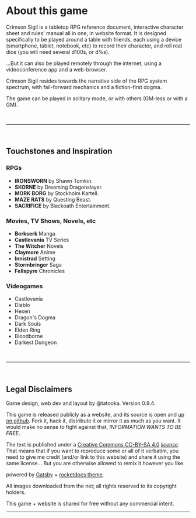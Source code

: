 # About this game

<span class="crimson-sigil-title">Crimson Sigil</span> is a tabletop RPG reference document, interactive character sheet and rules' manual all in one, in website format.
It is designed specifically to be played around a table with friends, each using a device (smartphone, tablet, notebook, etc) to record their character, and roll real dice (you will need several d100s, or d%s).

...But it can also be played remotely through the internet, using a videoconference app and a web-browser.

<span class="crimson-sigil-title">Crimson Sigil</span> resides towards the narrative side of the RPG system spectrum, with fail-forward mechanics and a fiction-first dogma.

The game can be played in solitary mode, or with others (GM-less or with a GM).

<br/>
<hr/>
<br/>

## Touchstones and Inspiration

### RPGs

- **IRONSWORN** by Shawn Tomkin.
- **SKORNE** by Dreaming Dragonslayer.
- **MORK BORG** by Stockholm Kartell.
- **MAZE RATS** by Questing Beast.
- **SACRIFICE** by Blackoath Entertainment.

### Movies, TV Shows, Novels, etc
- **Berkserk** Manga
- **Castlevania** TV Series
- **The Witcher** Novels
- **Claymore** Anime
- **Innistrad** Setting
- **Stormbringer** Saga
- **Fellspyre** Chronicles

### Videogames
- Castlevania
- Diablo
- Hexen
- Dragon's Dogma
- Dark Souls
- Elden Ring
- Bloodborne
- Darkest Dungeon

<br/>
<hr/>
<br/>

## Legal Disclaimers

Game design, web dev and layout by <span class="primary bold">@tatooka</span>. Version 0.9.4.

This game is released publicly as a website, and its source is open and [up on github](https://github.com/TaTooKa/crimson-sigil). Fork it, hack it, distribute it or mirror it as much as you want. It would make no sense to fight against that, _INFORMATION WANTS TO BE FREE_.

The text is published under a [Creative Commons CC-BY-SA 4.0](https://creativecommons.org/licenses/by-sa/4.0/) _[license](https://creativecommons.org/licenses/by-sa/4.0/legalcode)_. That means that if you want to reproduce some or all of it verbatim, you need to give me credit (and/or link to this website) and share it using the same license... But you are otherwise allowed to remix it however you like.

powered by [Gatsby](https://www.gatsbyjs.com/) + [rocketdocs theme](https://rocketdocs.gatsbyjs.io/).

All images downloaded from the net; all rights reserved to its copyright holders.

This game + website is shared for free without any commercial intent.

<hr/>
<br/>

<div style="height: 400px;"></div>